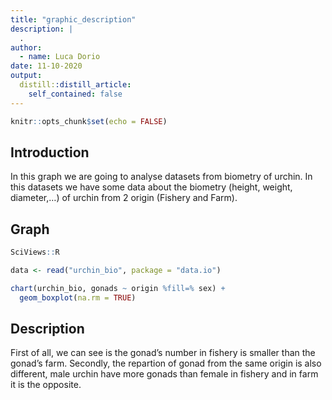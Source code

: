 ```yaml
---
title: "graphic_description"
description: |
  .
author: 
  - name: Luca Dorio
date: 11-10-2020
output:
  distill::distill_article:
    self_contained: false
---
```


```r
knitr::opts_chunk$set(echo = FALSE)
```

## Introduction

In this graph we are going to analyse datasets from biometry of urchin. In this datasets we have some data about the biometry (height, weight, diameter,...) of urchin from 2 origin (Fishery and Farm).

## Graph 

```r
SciViews::R

data <- read("urchin_bio", package = "data.io")

chart(urchin_bio, gonads ~ origin %fill=% sex) +
  geom_boxplot(na.rm = TRUE) 
```

## Description

First of all, we can see is the gonad's number in fishery is smaller than the gonad's farm. Secondly, the repartion of gonad from the same origin is also different, male urchin have more gonads than female in fishery and in farm it is the opposite. 






